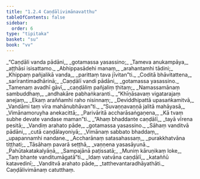 ```yaml
---
title: "1.2.4 Caṇḍālivimānavatthu"
tableOfContents: false
sidebar:
  order: 6
type: "tipitaka"
basket: "su"
book: "vv"
---
```



<DynamicBreadcrumb />

<Division number="195" book="vv" bookNo="19" page="25">

<Paragraph number="219" type="verses" book="vv">
_“Caṇḍāli vanda pādāni,_  
_gotamassa yasassino;_  
_Tameva anukampāya,_  
_aṭṭhāsi isisattamo._  

</Paragraph>

</Division>
<Division number="196" book="vv" bookNo="19" page="25">

<Paragraph number="220" type="verses" book="vv">
_Abhippasādehi manaṃ,_  
_arahantamhi tādini;_  
_Khippaṃ pañjalikā vanda,_  
_parittaṃ tava jīvitan”ti._  

</Paragraph>

</Division>
<Division number="197" book="vv" bookNo="19" page="25">

<Paragraph number="221" type="verses" book="vv">
_Coditā bhāvitattena,_  
_sarīrantimadhārinā;_  
_Caṇḍālī vandi pādāni,_  
_gotamassa yasassino._  

</Paragraph>

</Division>
<Division number="198" book="vv" bookNo="19" page="25">

<Paragraph number="222" type="verses" book="vv">
_Tamenaṃ avadhī gāvī,_  
_caṇḍāliṃ pañjaliṃ ṭhitaṃ;_  
_Namassamānaṃ sambuddhaṃ,_  
_andhakāre pabhaṅkaranti._  

</Paragraph>

</Division>
<Division number="199" book="vv" bookNo="19" page="26">

<Paragraph number="223" type="verses" book="vv">
_“Khīṇāsavaṃ vigatarajaṃ anejaṃ,_  
_Ekaṃ araññamhi raho nisinnaṃ;_  
_Deviddhipattā upasaṅkamitvā,_  
_Vandāmi taṃ vīra mahānubhāvan”ti._  

</Paragraph>

</Division>
<Division number="200" book="vv" bookNo="19" page="26">

<Paragraph number="224" type="verses" book="vv">
_“Suvaṇṇavaṇṇā jalitā mahāyasā,_  
_Vimānamoruyha anekacittā;_  
_Parivāritā accharāsaṅgaṇena,_  
_Kā tvaṃ subhe devate vandase maman”ti._  

</Paragraph>

</Division>
<Division number="201" book="vv" bookNo="19" page="26">

<Paragraph number="225" type="verses" book="vv">
_“Ahaṃ bhaddante caṇḍālī,_  
_tayā vīrena pesitā;_  
_Vandiṃ arahato pāde,_  
_gotamassa yasassino._  

</Paragraph>

</Division>
<Division number="202" book="vv" bookNo="19" page="26">

<Paragraph number="226" type="verses" book="vv">
_Sāhaṃ vanditvā pādāni,_  
_cutā caṇḍālayoniyā;_  
_Vimānaṃ sabbato bhaddaṃ,_  
_upapannamhi nandane._  

</Paragraph>

</Division>
<Division number="203" book="vv" bookNo="19" page="26">

<Paragraph number="227" type="verses" book="vv">
_Accharānaṃ satasahassaṃ,_  
_purakkhatvāna tiṭṭhati;_  
_Tāsāhaṃ pavarā seṭṭhā,_  
_vaṇṇena yasasāyunā._  

</Paragraph>

</Division>
<Division number="204" book="vv" bookNo="19" page="26">

<Paragraph number="228" type="verses" book="vv">
_Pahūtakatakalyāṇā,_  
_Sampajānā paṭissatā;_  
_Muniṃ kāruṇikaṃ loke,_  
_Taṃ bhante vanditumāgatā”ti._  

</Paragraph>

</Division>
<Division number="205" book="vv" bookNo="19" page="26">

<Paragraph number="229" type="verses" book="vv">
_Idaṃ vatvāna caṇḍālī,_  
_kataññū katavedinī;_  
_Vanditvā arahato pāde,_  
_tatthevantaradhāyathāti._  


</Paragraph>
</Division>

<Paragraph number="230" type="center" book="vv">
Caṇḍālivimānaṃ catutthaṃ.
</Paragraph>